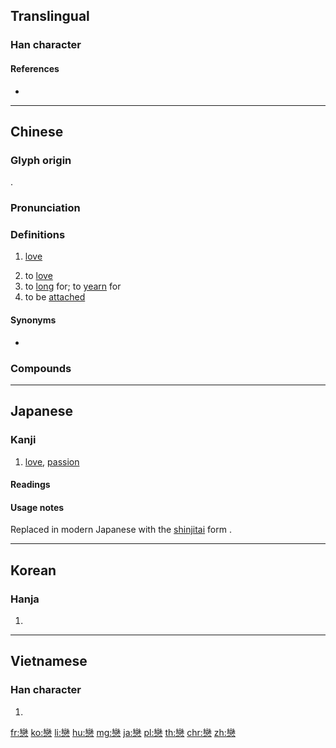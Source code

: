 {{character info/new}}
{{also|恋}}
==Translingual==
{{ja-forms|[[恋]]|[[恋]]|戀}}

===Han character===
{{Han char|rn=61|rad=心|as=19|sn=23|four=22339|canj=VFP|ids=⿱䜌心}}

====References====
* {{Han ref|kx=0409.090|dkj=11504|dj=0751.130|hdz=42372.080|uh=6200|ud=25088|bh=C5CA|bd=50634}}

----

==Chinese==
{{zh-forms|s=恋}}

===Glyph origin===
{{Han etym}}
{{Han compound|䜌|心|t2=heart|ls=psc}}.

===Pronunciation===
{{zh-pron
|m=liàn
|ma=y
|c=lyun2,lyun5
|h=pfs=lien
|md=
|mn=loân
|w=3li
|mc=y
|oc=y
|cat=n,v
}}

===Definitions===
{{zh-hanzi}}

# [[love]]
#: {{zh-l|戀愛|love}}
# to [[love]]
# to [[long]] for; to [[yearn]] for
# to be [[attach]]ed
#: {{zh-x|留戀|to be reluctant to leave}}

====Synonyms====
* {{zh-l|愛}}

===Compounds===
{{zh-der|戀愛|戀情|同性戀|久戀|三角戀愛|思戀|愛戀|失戀|依戀|單戀|初戀|戀父情結|戀土難移|留戀|戀戀|攀戀|戀新忘舊|戀酒迷花|戀戰|戀枕|戀歌|戀棧|戀舊|擇戀|戀母情結|戀闕|戀酒貪色|戀曲|移情別戀|相戀|懷戀|戀戀不捨|瞻天戀闕|眷戀|犬馬戀主|戀酒貪杯|戀酒貪花|畸戀|戀慕|戀戀難捨|晚戀|熱戀|無心戀棧|戀生惡死|戀人|犬馬之戀|棧戀|戀家|暗戀|耽花戀酒|貼戀|駑馬戀棧|迷戀|網路戀情|繫戀|良醞可戀|自戀|自由戀愛|顧戀|罣戀|貪花戀酒|貪戀|速食戀愛|談戀愛}}

----

==Japanese==
{{ja-kanji forms|恋|戀}}

===Kanji===
{{ja-kanji|grade=|rs=心19|style=ky|shin=恋}}

# [[love]], [[passion]]

====Readings====
{{ja-readings
|on=[[れん]] (ren)
|kun=[[こい]] (koi), [[こいしい]] (koishii)
}}

====Usage notes====
Replaced in modern Japanese with the [[新字体#Japanese|shinjitai]] form {{ja-l|恋}}.

----

==Korean==

===Hanja===
{{ko-hanja|hangeul=[[련]], [[연]]|eumhun=|mr=ryŏn, yŏn|y=lyen, yen}}

# {{defn|lang=ko|sort=心19}}

----

==Vietnamese==

===Han character===
{{vi-hantu|[[luyến]], [[luýnh]]|rs=心19}}

# {{defn|lang=vi|sort=心19}}

[[fr:戀]]
[[ko:戀]]
[[li:戀]]
[[hu:戀]]
[[mg:戀]]
[[ja:戀]]
[[pl:戀]]
[[th:戀]]
[[chr:戀]]
[[zh:戀]]